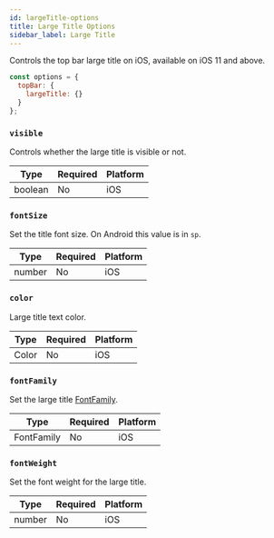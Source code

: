 ```yaml
---
id: largeTitle-options
title: Large Title Options
sidebar_label: Large Title
---
```


Controls the top bar large title on iOS, available on iOS 11 and above.

```js
const options = {
  topBar: {
    largeTitle: {}
  }
};
```

### `visible`

Controls whether the large title is visible or not.

| Type    | Required | Platform |
| ------- | -------- | -------- |
| boolean | No       | iOS      |

### `fontSize`

Set the title font size. On Android this value is in `sp`.

| Type   | Required | Platform |
| ------ | -------- | -------- |
| number | No       | iOS      |

### `color`

Large title text color.

| Type  | Required | Platform |
| ----- | -------- | -------- |
| Color | No       | iOS      |

### `fontFamily`

Set the large title [FontFamily](fonts).

| Type       | Required | Platform |
| ---------- | -------- | -------- |
| FontFamily | No       | iOS      |

### `fontWeight`

Set the font weight for the large title.

| Type   | Required | Platform |
| ------ | -------- | -------- |
| number | No       | iOS      |
